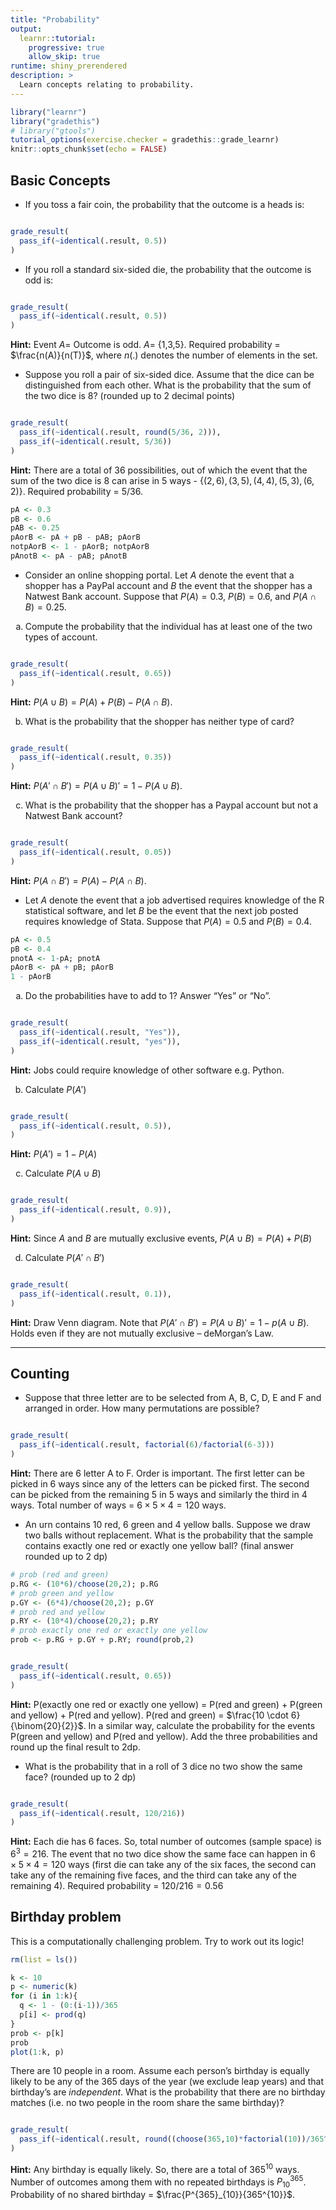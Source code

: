```yaml
---
title: "Probability"
output: 
  learnr::tutorial:
    progressive: true
    allow_skip: true
runtime: shiny_prerendered
description: >
  Learn concepts relating to probability.
---
```


```r
library("learnr")
library("gradethis")
# library("gtools")
tutorial_options(exercise.checker = gradethis::grade_learnr)
knitr::opts_chunk$set(echo = FALSE)
```

## Basic Concepts

- If you toss a fair coin, the probability that the outcome is a heads is:

```r

```

```r
grade_result(
  pass_if(~identical(.result, 0.5))
)
```

- If you roll a standard six-sided die, the probability that the outcome is odd is:

```r

```

```r
grade_result(
  pass_if(~identical(.result, 0.5))
)
```

<div id="p2-hint">
**Hint:** Event $A=$ Outcome is odd. $A=$ \{1,3,5\}. Required probability = $\frac{n(A)}{n(T)}$, where $n(.)$ denotes the number of elements in the set. 
</div>


- Suppose you roll a pair of six-sided dice. Assume that the dice can be distinguished from each other. What is the probability that the sum of the two dice is 8? (rounded up to 2 decimal points)

```r

```

```r
grade_result(
  pass_if(~identical(.result, round(5/36, 2))),
  pass_if(~identical(.result, 5/36))
)
```

<div id="p2-hint">
**Hint:** There are a total of 36 possibilities, out of which the event that the sum of the two dice is 8 can arise in 5 ways - $\{(2,6), (3,5), (4,4), (5,3), (6,2)\}$. Required probability = 5/36. 
</div>


```r
pA <- 0.3
pB <- 0.6
pAB <- 0.25
pAorB <- pA + pB - pAB; pAorB
notpAorB <- 1 - pAorB; notpAorB
pAnotB <- pA - pAB; pAnotB
```

- Consider an online shopping portal. Let $A$ denote the event that a shopper has a PayPal account and $B$ the event that the shopper has a Natwest Bank account. Suppose that $P(A) = 0.3$, $P(B) = 0.6$, and $P(A \cap B) = 0.25$.

a. Compute the probability that the individual has at least one of the two types of account.

```r

```

```r
grade_result(
  pass_if(~identical(.result, 0.65))
)
```

<div id="p3a-hint">
**Hint:** $P(A \cup B) = P(A) + P(B) - P(A \cap B)$.
</div>

b. What is the probability that the shopper has neither type of card?
    
```r

```

```r
grade_result(
  pass_if(~identical(.result, 0.35))
)
```

<div id="p3b-hint">
**Hint:** $P(A' \cap B') = P(A \cup B)' = 1 - P(A\cup B)$.
</div>    


c. What is the probability that the shopper has a Paypal account but not a Natwest Bank account?
    
```r

```

```r
grade_result(
  pass_if(~identical(.result, 0.05))
)
```

<div id="p3c-hint">
**Hint:** $P(A \cap B') = P(A) - P(A \cap B)$.
</div> 


- Let $A$ denote the event that a job advertised requires knowledge of the R statistical software, and let $B$ be the event that the next job posted requires knowledge of Stata. Suppose that $P(A) = 0.5$ and $P(B) = 0.4$.

```r
pA <- 0.5
pB <- 0.4
pnotA <- 1-pA; pnotA
pAorB <- pA + pB; pAorB
1 - pAorB
```


a. Do the probabilities have to add to 1? Answer "Yes" or "No".

```r

```

```r
grade_result(
  pass_if(~identical(.result, "Yes")),
  pass_if(~identical(.result, "yes")),
)
```

<div id="p4a-hint">
**Hint:** Jobs could require knowledge of other software e.g. Python.
</div> 

b. Calculate $P(A')$

```r

```

```r
grade_result(
  pass_if(~identical(.result, 0.5)),
)
```

<div id="p4b-hint">
**Hint:** $P(A') = 1 - P(A)$
</div> 


c. Calculate $P(A \cup B)$

```r

```

```r
grade_result(
  pass_if(~identical(.result, 0.9)),
)
```

<div id="p4c-hint">
**Hint:** Since $A$ and $B$ are mutually exclusive events, $P(A \cup B) = P(A) + P(B)$
</div> 


d. Calculate $P(A' \cap B')$

```r

```

```r
grade_result(
  pass_if(~identical(.result, 0.1)),
)
```

<div id="p4d-hint">
**Hint:** Draw Venn diagram. Note that $P(A' \cap B') = P(A \cup B)' = 1 - p(A \cup B)$. Holds even if they are not mutually exclusive -- deMorgan's Law.
</div> 


-----

## Counting

- Suppose that three letter are to be selected from A, B, C, D, E and F and arranged in order. How many permutations are possible?

```r

```

```r
grade_result(
  pass_if(~identical(.result, factorial(6)/factorial(6-3)))
)
```

<div id="c5-hint">
**Hint:** There are 6 letter A to F. Order is important. The first letter can be picked in 6 ways since any of the letters can be picked first. The second can be picked from the remaining 5 in 5 ways and similarly the third in 4 ways. Total number of ways = $6 \times 5 \times 4 = 120$ ways.
</div> 

- An urn contains 10 red, 6 green and 4 yellow balls. Suppose we draw two balls without replacement. What is the probability that the sample contains exactly one red or exactly one yellow ball? (final answer rounded up to 2 dp)

```r
# prob (red and green)
p.RG <- (10*6)/choose(20,2); p.RG
# prob green and yellow
p.GY <- (6*4)/choose(20,2); p.GY
# prob red and yellow
p.RY <- (10*4)/choose(20,2); p.RY
# prob exactly one red or exactly one yellow
prob <- p.RG + p.GY + p.RY; round(prob,2)
```


```r

```


```r
grade_result(
  pass_if(~identical(.result, 0.65))
)
```

<div id="c6-hint">
**Hint:** P(exactly one red or exactly one yellow) = P(red and green) + P(green and yellow) + P(red and yellow).  P(red and green) = $\frac{10 \cdot 6}{\binom{20}{2}}$. In a similar way, calculate the probability for the events P(green and yellow) and P(red and yellow). Add the three probabilities and round up the final result to 2dp.
</div> 

- What is the probability that in a roll of 3 dice no two show the same face? (rounded up to 2 dp)

```r

```

```r
grade_result(
  pass_if(~identical(.result, 120/216))
)
```

<div id="c7-hint">
**Hint:** Each die has 6 faces. So, total number of outcomes (sample space) is $6^3=216$. The event that no two dice show the same face can happen in $6 \times 5 \times 4 = 120$ ways (first die can take any of the six faces, the second can take any of the remaining five faces, and the third can take any of the remaining 4). Required probability = $120/216=0.56$
</div> 

## Birthday problem

This is a computationally challenging problem. Try to work out its logic!

```r
rm(list = ls())

k <- 10
p <- numeric(k)
for (i in 1:k){
  q <- 1 - (0:(i-1))/365
  p[i] <- prod(q)
}
prob <- p[k]
prob
plot(1:k, p)
```

There are 10 people in a room. Assume each person's birthday is equally likely to be any of the 365 days of the year (we exclude leap years) and that birthday's are *independent*. What is the probability that there are no birthday matches (i.e. no two people in the room share the same birthday)?

```r

```

```r
grade_result(
  pass_if(~identical(.result, round((choose(365,10)*factorial(10))/365^10, 2)))
)
```


<div id="birthday-hint">
**Hint:** Any birthday is equally likely. So, there are a total of $365^{10}$ ways. Number of outcomes among them with no repeated birthdays is $P^{365}_{10}$. Probability of no shared birthday = $\frac{P^{365}_{10}}{365^{10}}$. 
</div> 







